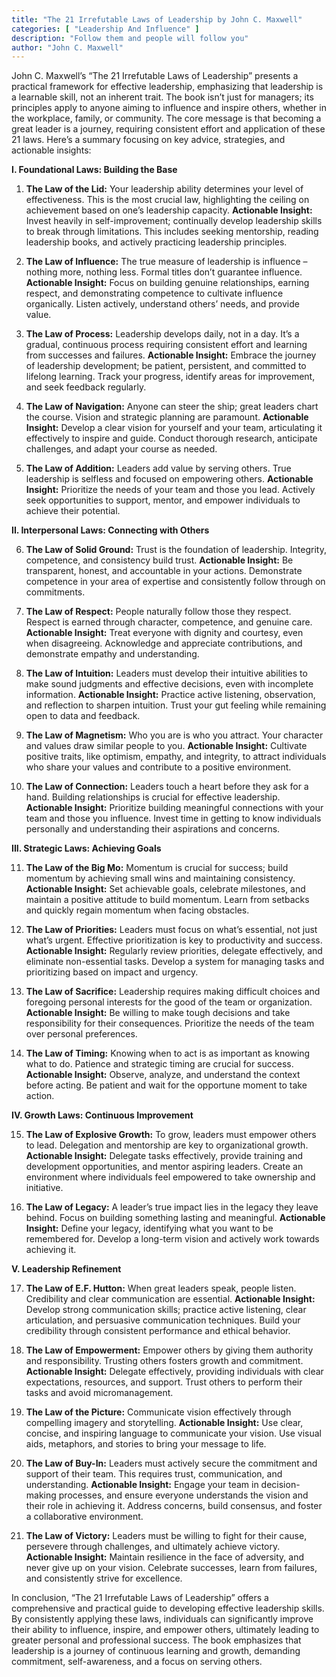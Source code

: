 ```yaml
---
title: "The 21 Irrefutable Laws of Leadership by John C. Maxwell"
categories: [ "Leadership And Influence" ]
description: "Follow them and people will follow you"
author: "John C. Maxwell"
---
```

John C. Maxwell's "The 21 Irrefutable Laws of Leadership" presents a practical framework for effective leadership, emphasizing that leadership is a learnable skill, not an inherent trait. The book isn't just for managers; its principles apply to anyone aiming to influence and inspire others, whether in the workplace, family, or community.  The core message is that becoming a great leader is a journey, requiring consistent effort and application of these 21 laws.  Here's a summary focusing on key advice, strategies, and actionable insights:

**I. Foundational Laws: Building the Base**

1. **The Law of the Lid:**  Your leadership ability determines your level of effectiveness.  This is the most crucial law, highlighting the ceiling on achievement based on one's leadership capacity.  **Actionable Insight:** Invest heavily in self-improvement; continually develop leadership skills to break through limitations.  This includes seeking mentorship, reading leadership books, and actively practicing leadership principles.

2. **The Law of Influence:** The true measure of leadership is influence – nothing more, nothing less.  Formal titles don't guarantee influence.  **Actionable Insight:** Focus on building genuine relationships, earning respect, and demonstrating competence to cultivate influence organically.  Listen actively, understand others' needs, and provide value.

3. **The Law of Process:** Leadership develops daily, not in a day.  It's a gradual, continuous process requiring consistent effort and learning from successes and failures.  **Actionable Insight:** Embrace the journey of leadership development; be patient, persistent, and committed to lifelong learning.  Track your progress, identify areas for improvement, and seek feedback regularly.

4. **The Law of Navigation:**  Anyone can steer the ship; great leaders chart the course.  Vision and strategic planning are paramount.  **Actionable Insight:** Develop a clear vision for yourself and your team, articulating it effectively to inspire and guide.  Conduct thorough research, anticipate challenges, and adapt your course as needed.

5. **The Law of Addition:**  Leaders add value by serving others.  True leadership is selfless and focused on empowering others.  **Actionable Insight:**  Prioritize the needs of your team and those you lead.  Actively seek opportunities to support, mentor, and empower individuals to achieve their potential.


**II.  Interpersonal Laws: Connecting with Others**

6. **The Law of Solid Ground:** Trust is the foundation of leadership.  Integrity, competence, and consistency build trust.  **Actionable Insight:**  Be transparent, honest, and accountable in your actions.  Demonstrate competence in your area of expertise and consistently follow through on commitments.

7. **The Law of Respect:** People naturally follow those they respect.  Respect is earned through character, competence, and genuine care.  **Actionable Insight:** Treat everyone with dignity and courtesy, even when disagreeing.  Acknowledge and appreciate contributions, and demonstrate empathy and understanding.

8. **The Law of Intuition:**  Leaders must develop their intuitive abilities to make sound judgments and effective decisions, even with incomplete information.  **Actionable Insight:**  Practice active listening, observation, and reflection to sharpen intuition.  Trust your gut feeling while remaining open to data and feedback.

9. **The Law of Magnetism:** Who you are is who you attract.  Your character and values draw similar people to you.  **Actionable Insight:**  Cultivate positive traits, like optimism, empathy, and integrity, to attract individuals who share your values and contribute to a positive environment.

10. **The Law of Connection:**  Leaders touch a heart before they ask for a hand.  Building relationships is crucial for effective leadership.  **Actionable Insight:**  Prioritize building meaningful connections with your team and those you influence.  Invest time in getting to know individuals personally and understanding their aspirations and concerns.


**III. Strategic Laws: Achieving Goals**

11. **The Law of the Big Mo:** Momentum is crucial for success; build momentum by achieving small wins and maintaining consistency.  **Actionable Insight:** Set achievable goals, celebrate milestones, and maintain a positive attitude to build momentum.  Learn from setbacks and quickly regain momentum when facing obstacles.

12. **The Law of Priorities:** Leaders must focus on what's essential, not just what's urgent.  Effective prioritization is key to productivity and success.  **Actionable Insight:** Regularly review priorities, delegate effectively, and eliminate non-essential tasks.  Develop a system for managing tasks and prioritizing based on impact and urgency.

13. **The Law of Sacrifice:**  Leadership requires making difficult choices and foregoing personal interests for the good of the team or organization.  **Actionable Insight:** Be willing to make tough decisions and take responsibility for their consequences.  Prioritize the needs of the team over personal preferences.

14. **The Law of Timing:**  Knowing when to act is as important as knowing what to do.  Patience and strategic timing are crucial for success.  **Actionable Insight:**  Observe, analyze, and understand the context before acting.  Be patient and wait for the opportune moment to take action.


**IV.  Growth Laws: Continuous Improvement**

15. **The Law of Explosive Growth:** To grow, leaders must empower others to lead.  Delegation and mentorship are key to organizational growth.  **Actionable Insight:** Delegate tasks effectively, provide training and development opportunities, and mentor aspiring leaders.  Create an environment where individuals feel empowered to take ownership and initiative.

16. **The Law of Legacy:**  A leader's true impact lies in the legacy they leave behind.  Focus on building something lasting and meaningful.  **Actionable Insight:** Define your legacy, identifying what you want to be remembered for.  Develop a long-term vision and actively work towards achieving it.


**V.  Leadership Refinement**

17. **The Law of E.F. Hutton:**  When great leaders speak, people listen.  Credibility and clear communication are essential.  **Actionable Insight:**  Develop strong communication skills; practice active listening, clear articulation, and persuasive communication techniques.  Build your credibility through consistent performance and ethical behavior.

18. **The Law of Empowerment:**  Empower others by giving them authority and responsibility.  Trusting others fosters growth and commitment.  **Actionable Insight:** Delegate effectively, providing individuals with clear expectations, resources, and support.  Trust others to perform their tasks and avoid micromanagement.

19. **The Law of the Picture:**  Communicate vision effectively through compelling imagery and storytelling.  **Actionable Insight:**  Use clear, concise, and inspiring language to communicate your vision.  Use visual aids, metaphors, and stories to bring your message to life.

20. **The Law of Buy-In:** Leaders must actively secure the commitment and support of their team.  This requires trust, communication, and understanding. **Actionable Insight:**  Engage your team in decision-making processes, and ensure everyone understands the vision and their role in achieving it.  Address concerns, build consensus, and foster a collaborative environment.

21. **The Law of Victory:**  Leaders must be willing to fight for their cause, persevere through challenges, and ultimately achieve victory.  **Actionable Insight:** Maintain resilience in the face of adversity, and never give up on your vision.  Celebrate successes, learn from failures, and consistently strive for excellence.


In conclusion, "The 21 Irrefutable Laws of Leadership" offers a comprehensive and practical guide to developing effective leadership skills.  By consistently applying these laws, individuals can significantly improve their ability to influence, inspire, and empower others, ultimately leading to greater personal and professional success.  The book emphasizes that leadership is a journey of continuous learning and growth, demanding commitment, self-awareness, and a focus on serving others.

